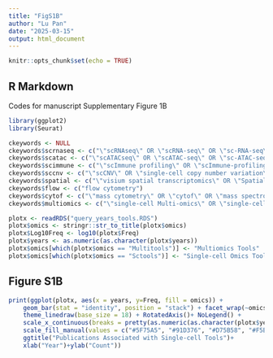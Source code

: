 ```yaml
---
title: "FigS1B"
author: "Lu Pan"
date: "2025-03-15"
output: html_document
---
```


```r
knitr::opts_chunk$set(echo = TRUE)
```

## R Markdown

Codes for manuscript  Supplementary Figure 1B

```r

library(ggplot2)
library(Seurat)

ckeywords <- NULL
ckeywords$scrnaseq <- c("\"scRNAseq\" OR \"scRNA-seq\" OR \"sc-RNA-seq\" OR \"(sc)RNA-seq\" OR \"single-cell RNA sequencing\" OR \"single-cell transcriptomics\" OR \"single-cell transcriptome\" OR \"single-cell gene expression\" OR \"single-cell RNA-seq\"")
ckeywords$scatac <- c("\"scATACseq\" OR \"scATAC-seq\" OR \"sc-ATAC-seq\" OR \"(sc)ATAC-seq\" OR \"single-cell ATAC sequencing\" OR \"single-cell chromatin accessibility\" OR \"single-cell ATAC-seq\" OR \"single-cell ATAC-seq\"")
ckeywords$scimmune <- c("\"scImmune profiling\" OR \"scImmune-profiling\" OR \"single cell VDJ profiling\" OR \"single cell VDJ\" OR \"single-cell VDJ\" OR \"single-cell immune profiling\"")
ckeywords$sccnv <- c("\"scCNV\" OR \"single-cell copy number variation\" OR \"single cell copy number aberrations\" OR \"single cell copy number\"")
ckeywords$spatial <- c("\"visium spatial transcriptomics\" OR \"Spatial Transcriptomics\" OR \"Spatial Transcriptome\" OR \"spatial transcriptomic\" OR \"spatial rna seq\"")
ckeywords$flow <- c("flow cytometry")
ckeywords$cytof <- c("\"mass cytometry\" OR \"cytof\" OR \"mass spectrometry\"")
ckeywords$multiomics <- c("\"single-cell Multi-omics\" OR \"single-cell multimodal\" OR \"single cell Multi-omics\" OR \"single cell Multimodal\"")

plotx <- readRDS("query_years_tools.RDS")
plotx$omics <- stringr::str_to_title(plotx$omics)
plotx$Log10Freq <- log10(plotx$Freq)
plotx$years <- as.numeric(as.character(plotx$years))
plotx$omics[which(plotx$omics == "Multitools")] <- "Multiomics Tools"
plotx$omics[which(plotx$omics == "Sctools")] <- "Single-cell Omics Tools"

```

## Figure S1B

```r
print(ggplot(plotx, aes(x = years, y=Freq, fill = omics)) +
    geom_bar(stat = "identity", position = "stack") + facet_wrap(~omics, scales = "free")+
    theme_linedraw(base_size = 18) + RotatedAxis()+ NoLegend() +
    scale_x_continuous(breaks = pretty(as.numeric(as.character(plotx$years)), n = 10))+
    scale_fill_manual(values = c("#5F75A5", "#91D376", "#D75B58", "#F5BFD3", "#A8C9EA", "#B09C16", "#F69F99", "#AC79A3", "#E89314", "#EAD256", "#78706E", "#D1A5CA", "#F7C277", "#569794", "#B9B0AC", "#99785E", "#5FA346", "#8DBCB6", "#CC7296", "#D3B6A5"))+
    ggtitle("Publications Associated with Single-cell Tools")+
    xlab("Year")+ylab("Count"))

```




